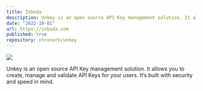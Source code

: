 ```yaml
---
title: Inboda
description: Unkey is an open source API Key management solution. It allows you to create, manage and validate API Keys for your users. It’s built with security and speed in mind.
date: "2022-10-01"
url: https://inboda.com
published: true
repository: chronark/unkey
---
```



[![](https://unkey.dev/images/landing/app.png)](https://unkey.dev)

Unkey is an open source API Key management solution. It allows you to create, manage and validate API Keys for your users. It’s built with security and speed in mind.
